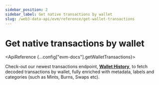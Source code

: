 ```yaml
---
sidebar_position: 2
sidebar_label: Get native transactions by wallet
slug: /web3-data-api/evm/reference/get-wallet-transactions
---
```



# Get native transactions by wallet

<ApiReference {...config["evm-docs"].getWalletTransactions}>
    <Admonition type="info" title="New Endpoint Available 🤩">
        <p>
        Check-out our newest transactions endpoint, <b><a href="/web3-data-api/evm/reference/wallet-api/get-wallet-history">Wallet History</a></b>, to fetch decoded transactions by wallet, fully enriched with metadata, labels and categories (such as Mints, Burns, Swaps etc).
        </p>
    </Admonition>
</ApiReference>
